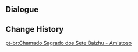 {{Genius Invokation TCG Stage
|title        = Baizhu: Friendly
|type         = Friendly Fracas
|group        = Invitation Board
|character    = Baizhu
|requirement  = 1
|introduction = "Slow-frying herbs will take several hours &mdash; all things considered, a game of cards after I settle everything couldn't hurt."<br>Hint: Baizhu's deck uses character switching and Elemental Skills to fill up on Summons, allowing him to attack by triggering many Catalyze Reactions.
|objective_1  = Achieve victory
|reward_1     = Baizhu*1
|objective_2  = Achieve victory within 6 rounds
|reward_2     = All Things Are of the Earth*1
|objective_3  = Achieve victory with characters defeated less than twice during the battle
|reward_3     = All Things Are of the Earth*1
|lineup       = Baizhu;Fischl;Tighnari
|action       = All Things Are of the Earth;All Things Are of the Earth;Deepwood Memories;Deepwood Memories;King's Squire;King's Squire;Elemental Resonance: Woven Weeds;Elemental Resonance: Woven Weeds;Elemental Resonance: Sprawling Greenery;Elemental Resonance: Sprawling Greenery;Rana;Rana;Butter Crab;Butter Crab;Red Feather Fan;Red Feather Fan;Chinju Forest;Chinju Forest;Changing Shifts;Changing Shifts;Toss-Up;Toss-Up;Plunging Strike;Plunging Strike;Strategize;Strategize;Gandharva Ville;Gandharva Ville;The Bestest Travel Companion!;The Bestest Travel Companion!
}}

==Dialogue==
{{Transclude|Genius Invokation TCG/Stage/Baizhu|Friendly Fracas}}

==Change History==
{{Change History|4.2}}

[[pt-br:Chamado Sagrado dos Sete:Baizhu - Amistoso]]